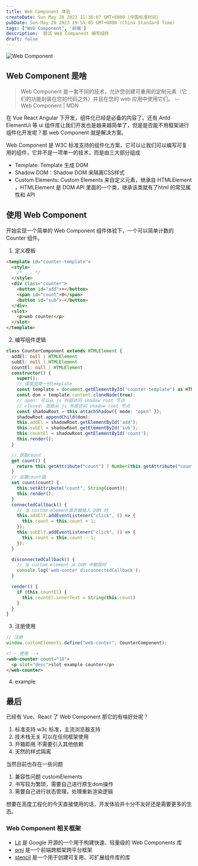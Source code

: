 ```yaml
---
title: Web Component 体验
createDate: Sun May 28 2023 11:36:07 GMT+0800 (中国标准时间)
pubDate: Sun May 28 2023 19:55:05 GMT+0800 (China Standard Time)
tags: ["Web Component", '前端']
description:  尝试 Web Component 编写组件
draft: false
---
```


![Web Component](/images/posts/web_component.webp)

## Web Component 是啥

> Web Component 是一套不同的技术，允许您创建可重用的定制元素（它们的功能封装在您的代码之外）并且在您的 web 应用中使用它们。 -- <Link href="https://developer.mozilla.org/zh-CN/docs/Web/API/Web_components#%E6%A6%82%E5%BF%B5%E5%92%8C%E4%BD%BF%E7%94%A8">Web Component | MDN</Link>

在 Vue React Angular 下开发，组件化已经是必备的内容了。还有 Antd ElementUi 等 ui 组件库让我们开发也是越来越简单了，但是是否能不用框架进行组件化开发呢？那 web Component 就是解决方案。  

Web Component 是 W3C 标准支持的组件化方案，它可以让我们可以编写可复用的组件，它并不是一项单一的技术，而是由三大部分组成

- Template: Template 生成 DOM
- Shadow DOM：Shadow DOM 来隔离CSS样式
- Custom Elements: Custom Elements 来自定义元素，继承自 HTMLElement ，HTMLElement 是 DOM API 里面的一个类，继承该类就有了html 的常见属性和 API

## 使用 Web Component

开始实现一个简单的 Web Component 组件体验下，一个可以简单计数的 Counter 组件。
1. 定义模板
```html
<template id="counter-template">
  <style>
    /* ... */
  </style>
  <div class="counter">
    <button id="add">+</button>
    <span id="count">0</span>
    <button id="sub">-</button>
  </div>
  <slot>
    <p>web counter</p>
  </slot>
</template>
```

2. 编写组件逻辑

```ts
class CounterComponent extends HTMLElement {
  addEl: null | HTMLElement
  subEl: null | HTMLElement
  countEl: null | HTMLElement
  constructor() {
    super();
    // 深度克隆一份template
    const template = document.getElementById("counter-template") as HTMLTemplateElement;
    const dom = template.content.cloneNode(true);
    // open: 可以从 js 外部访问 shadow root 节点
    // closed: 拒绝从 js 外部访问 shadow root 节点
    const shadowRoot = this.attachShadow({ mode: "open" });
    shadowRoot.appendChild(dom);
    this.addEl = shadowRoot.getElementById('add');
    this.subEl = shadowRoot.getElementById('sub');
    this.countEl = shadowRoot.getElementById('count');
    this.render();
  }

  // 获取count
  get count() {
    return this.getAttribute("count") ? Number(this.getAttribute("count")) : 0;
  }
  // 设置count值
  set count(count) {
    this.setAttribute("count", String(count));
    this.render();
  }
  connectedCallback() {
    // 当 custom element首次被插入 DOM 时
    this.addEl?.addEventListener("click", () => {
      this.count = this.count + 1;
    });
    this.subEl?.addEventListener("click", () => {
      this.count = this.count - 1;
    });
  }

  disconnectedCallback() {
    // 当 custom element 从 DOM 中删除时
    console.log('web-conter disconnectedCallback');
  }

  render() {
    if (this.countEl) {
      this.countEl.innerText = String(this.count)
    }
  }
}

```

3. 注册使用

```ts
// 注册
window.customElements.define("web-conter", CounterComponent);
```
```html
<!-- 使用 -->
<web-counter count="10">
  <p slot="desc">slot example counter</p>
</web-counter>
```
4. example

<Counter />



## 最后

已经有 Vue、React 了 Web Component 那它的有啥好处呢？
1. 标准支持 w3c 标准，主流浏览器支持
2. 技术栈无关 可以在任何框架使用
3. 开箱即用 不需要引入其他依赖
4. 天然的样式隔离 

当然目前也存在一些问题
1. 兼容性问题 <Link href="https://caniuse.com/?search=customElements">customElements</Link>
2. 书写较为繁琐，需要自己进行原生dom操作
3. 需要自己进行状态管理，处理重新渲染逻辑

想要在高度工程化的今天直接使用的话，开发体验并十分不友好还是需要更多的生态。

### Web Component 相关框架

- [Lit](https://github.com/lit/lit) 是 Google 开源的一个用于构建快速、轻量级的 Web Components 库
- [omi](https://github.com/Tencent/omi) 是一个前端跨框架跨平台框架
- [stencil](https://github.com/ionic-team/stencil) 是一个用于创建可复用、可扩展组件库的库


